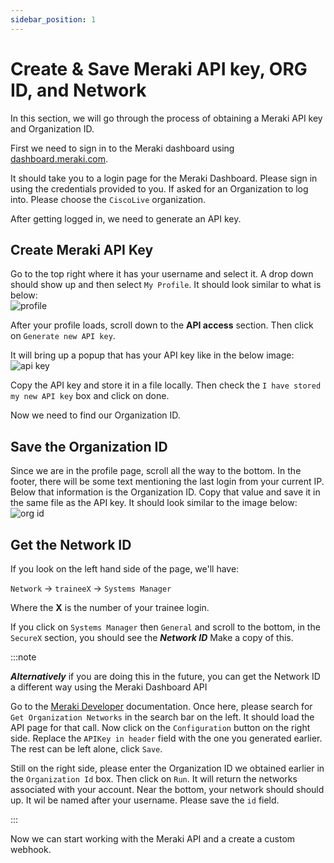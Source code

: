```yaml
---
sidebar_position: 1
---
```


# Create & Save Meraki API key, ORG ID, and Network

In this section, we will go through the process of obtaining a Meraki API key and Organization ID.

First we need to sign in to the Meraki dashboard using [dashboard.meraki.com](https://dashboard.meraki.com).

It should take you to a login page for the Meraki Dashboard. Please sign in using the credentials provided to you. If asked for an Organization to log into. Please choose the `CiscoLive` organization.

After getting logged in, we need to generate an API key.

## Create Meraki API Key

Go to the top right where it has your username and select it. A drop down should show up and then select `My Profile`. It should look similar to what is below:  
![profile](../img/meraki/select-profile.png)

After your profile loads, scroll down to the **API access** section. Then click on `Generate new API key`.

It will bring up a popup that has your API key like in the below image:  
![api key](../img/meraki/generate-api-key.png)

Copy the API key and store it in a file locally. Then check the `I have stored my new API key` box and click on done.

Now we need to find our Organization ID.

## Save the Organization ID

Since we are in the profile page, scroll all the way to the bottom. In the footer, there will be some text mentioning the last login from your current IP. Below that information is the Organization ID. Copy that value and save it in the same file as the API key. It should look similar to the image below:  
![org id](../img/meraki/ord-id.png)

## Get the Network ID

If you look on the left hand side of the page, we'll have:

`Network` -> `traineeX` -> `Systems Manager`

Where the **X** is the number of your trainee login.

If you click on `Systems Manager` then `General` and scroll to the bottom, in the `SecureX` section, you should see the **_Network ID_** Make a copy of this.

:::note

**_Alternatively_** if you are doing this in the future, you can get the Network ID a different way using the Meraki Dashboard API

Go to the [Meraki Developer](https://developer.cisco.com/meraki/api-latest/) documentation. Once here, please search for `Get Organization Networks` in the search bar on the left. It should load the API page for that call. Now click on the `Configuration` button on the right side. Replace the `APIKey in header` field with the one you generated earlier. The rest can be left alone, click `Save`.

Still on the right side, please enter the Organization ID we obtained earlier in the `Organization Id` box. Then click on `Run`. It will return the networks associated with your account. Near the bottom, your network should should up. It wil be named after your username. Please save the `id` field.

:::

Now we can start working with the Meraki API and a create a custom webhook.
